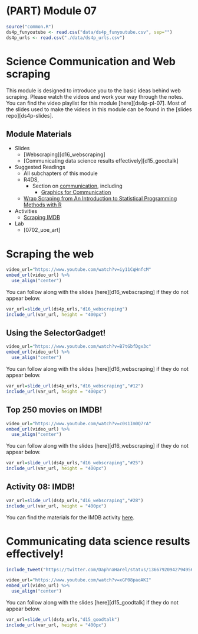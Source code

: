 # (PART) Module 07 {-}

```r
source("common.R")
ds4p_funyoutube <- read.csv("data/ds4p_funyoutube.csv", sep="")
ds4p_urls <- read.csv("./data/ds4p_urls.csv")
```

# Science Communication and Web scraping

This module is designed to introduce you to the basic ideas behind web scraping. Please watch the videos and work your way through the notes. You can find the video playlist for this module [here][ds4p-pl-07]. Most of the slides used to make the videos in this module can be found in the [slides repo][ds4p-slides].


## Module Materials

* Slides
  * [Webscraping][d16_webscraping]
  * [Communicating data science results effectively][d15_goodtalk]
* Suggested Readings
  * All subchapters of this module
  * R4DS,
    * Section on [communication](https://r4ds.had.co.nz/communicate-intro.html), including
      * [Graphics for Communication](https://r4ds.had.co.nz/graphics-for-communication.html)
  * [Wrap Scraping from An Introduction to Statistical Programming Methods with R](https://smac-group.github.io/ds/section-web-scraping.html)
* Activities
  * [Scraping IMDB](https://github.com/DataScience4Psych/ae-08-imdb-webscraping)
* Lab
  * [0702_uoe_art]


# Scraping the web

```r
video_url="https://www.youtube.com/watch?v=iy11CqHnfcM"
embed_url(video_url) %>%
  use_align("center")
```

You can follow along with the slides [here][d16_webscraping] if they do not appear below.

```r
var_url=slide_url(ds4p_urls,"d16_webscraping")
include_url(var_url, height = "400px")
```


## Using the SelectorGadget!

```r
video_url="https://www.youtube.com/watch?v=B7tGbfDgx3c"
embed_url(video_url) %>%
  use_align("center")
```

You can follow along with the slides [here][d16_webscraping] if they do not appear below.

```r
var_url=slide_url(ds4p_urls,"d16_webscraping","#12")
include_url(var_url, height = "400px")
```


## Top 250 movies on IMDB!

```r
video_url="https://www.youtube.com/watch?v=c0s1Im0Q7rA"
embed_url(video_url) %>%
  use_align("center")
```

You can follow along with the slides [here][d16_webscraping] if they do not appear below.

```r
var_url=slide_url(ds4p_urls,"d16_webscraping","#25")
include_url(var_url, height = "400px")
```



## Activity 08: IMDB!

```r
var_url=slide_url(ds4p_urls,"d16_webscraping","#28")
include_url(var_url, height = "400px")
```

You can find the materials for the IMDB activity [here](https://github.com/DataScience4Psych/ae-08-imdb-webscraping).



# Communicating data science results effectively!


```r
include_tweet("https://twitter.com/DaphnaHarel/status/1366792094279495685")

```

```r

video_url="https://www.youtube.com/watch?v=xGP08paoAKI"
embed_url(video_url) %>%
  use_align("center")
```

You can follow along with the slides [here][d15_goodtalk] if they do not appear below.

```r
var_url=slide_url(ds4p_urls,"d15_goodtalk")
include_url(var_url, height = "400px")
```

